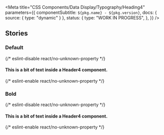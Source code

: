 
<Meta
  title="CSS Components/Data Display/Typography/Heading4"
  parameters={{
    componentSubtitle: `${pkg.name} - ${pkg.version}`,
    docs: { source: { type: "dynamic" } },
    status: {
      type: "WORK IN PROGRESS",
    },
  }}
/>

<DesignTokenDocBlock categoryName="Heading4" viewType="table" />

## Stories

### Default

<Canvas>
  {/* eslint-disable react/no-unknown-property */}
  <Story name="Default">
    <h4 class="denhaag-typography-h4">This is a bit of text inside a Header4 component.</h4>
  </Story>
  {/* eslint-enable react/no-unknown-property */}
</Canvas>

### Bold

<Canvas>
  {/* eslint-disable react/no-unknown-property */}
  <Story name="Bold">
    <h4 class="denhaag-typography-h4 denhaag-typography--font-weight-2">
      This is a bit of text inside a Header4 component.
    </h4>
  </Story>
  {/* eslint-enable react/no-unknown-property */}
</Canvas>
